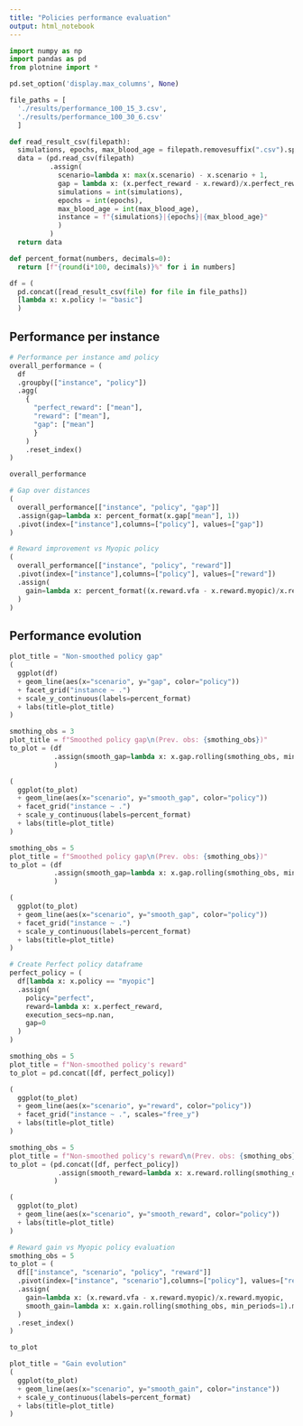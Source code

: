 ```yaml
---
title: "Policies performance evaluation"
output: html_notebook
---
```



```python
import numpy as np
import pandas as pd
from plotnine import *

pd.set_option('display.max_columns', None)
```

```python
file_paths = [
  './results/performance_100_15_3.csv',
  './results/performance_100_30_6.csv'
  ]
```



```python
def read_result_csv(filepath):
  simulations, epochs, max_blood_age = filepath.removesuffix(".csv").split("_")[-3:]
  data = (pd.read_csv(filepath)
          .assign(
            scenario=lambda x: max(x.scenario) - x.scenario + 1,
            gap = lambda x: (x.perfect_reward - x.reward)/x.perfect_reward,
            simulations = int(simulations),
            epochs = int(epochs),
            max_blood_age = int(max_blood_age),
            instance = f"{simulations}|{epochs}|{max_blood_age}"
            )
          )
  return data

def percent_format(numbers, decimals=0):
  return [f"{round(i*100, decimals)}%" for i in numbers]

```


```python
df = (
  pd.concat([read_result_csv(file) for file in file_paths])
  [lambda x: x.policy != "basic"]
  )

```

## Performance per instance

```python
# Performance per instance amd policy
overall_performance = (
  df
  .groupby(["instance", "policy"])
  .agg(
    {
      "perfect_reward": ["mean"],
      "reward": ["mean"],
      "gap": ["mean"]
      } 
    )
    .reset_index()
)

overall_performance
```

```python
# Gap over distances
(
  overall_performance[["instance", "policy", "gap"]]
  .assign(gap=lambda x: percent_format(x.gap["mean"], 1))
  .pivot(index=["instance"],columns=["policy"], values=["gap"])
)
```
```python
# Reward improvement vs Myopic policy
(
  overall_performance[["instance", "policy", "reward"]]
  .pivot(index=["instance"],columns=["policy"], values=["reward"])
  .assign(
    gain=lambda x: percent_format((x.reward.vfa - x.reward.myopic)/x.reward.myopic, 1)
  )
)
```

## Performance evolution

```python
plot_title = "Non-smoothed policy gap"
(
  ggplot(df)
  + geom_line(aes(x="scenario", y="gap", color="policy"))
  + facet_grid("instance ~ .")
  + scale_y_continuous(labels=percent_format)
  + labs(title=plot_title)
)

```
```python
smothing_obs = 3
plot_title = f"Smoothed policy gap\n(Prev. obs: {smothing_obs})"
to_plot = (df
           .assign(smooth_gap=lambda x: x.gap.rolling(smothing_obs, min_periods=0).mean())
           )

(
  ggplot(to_plot)
  + geom_line(aes(x="scenario", y="smooth_gap", color="policy"))
  + facet_grid("instance ~ .")
  + scale_y_continuous(labels=percent_format)
  + labs(title=plot_title)
)
```

```python
smothing_obs = 5
plot_title = f"Smoothed policy gap\n(Prev. obs: {smothing_obs})"
to_plot = (df
           .assign(smooth_gap=lambda x: x.gap.rolling(smothing_obs, min_periods=0).mean())
           )

(
  ggplot(to_plot)
  + geom_line(aes(x="scenario", y="smooth_gap", color="policy"))
  + facet_grid("instance ~ .")
  + scale_y_continuous(labels=percent_format)
  + labs(title=plot_title)
)
```

```python
# Create Perfect policy dataframe
perfect_policy = (
  df[lambda x: x.policy == "myopic"]
  .assign(
    policy="perfect",
    reward=lambda x: x.perfect_reward,
    execution_secs=np.nan,
    gap=0
  )
)

```


```python
smothing_obs = 5
plot_title = f"Non-smoothed policy's reward"
to_plot = pd.concat([df, perfect_policy])

(
  ggplot(to_plot)
  + geom_line(aes(x="scenario", y="reward", color="policy"))
  + facet_grid("instance ~ .", scales="free_y")
  + labs(title=plot_title)
)
```

```python
smothing_obs = 5
plot_title = f"Non-smoothed policy's reward\n(Prev. obs: {smothing_obs})"
to_plot = (pd.concat([df, perfect_policy])
            .assign(smooth_reward=lambda x: x.reward.rolling(smothing_obs, min_periods=1).mean())
           )

(
  ggplot(to_plot)
  + geom_line(aes(x="scenario", y="smooth_reward", color="policy"))
  + labs(title=plot_title)
)
```
```python
# Reward gain vs Myopic policy evaluation
smothing_obs = 5
to_plot = (
  df[["instance", "scenario", "policy", "reward"]]
  .pivot(index=["instance", "scenario"],columns=["policy"], values=["reward"])
  .assign(
    gain=lambda x: (x.reward.vfa - x.reward.myopic)/x.reward.myopic,
    smooth_gain=lambda x: x.gain.rolling(smothing_obs, min_periods=1).mean()
  )
  .reset_index()
)

to_plot

plot_title = "Gain evolution"
(
  ggplot(to_plot)
  + geom_line(aes(x="scenario", y="smooth_gain", color="instance"))
  + scale_y_continuous(labels=percent_format)
  + labs(title=plot_title)
)
```
